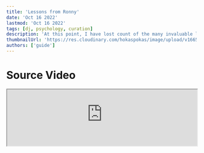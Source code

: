 ```yaml
---
title: 'Lessons from Ronny'
date: 'Oct 16 2022'
lastmod: 'Oct 16 2022'
tags: [dj, psychology, curation]
description: 'At this point, I have lost count of the many invaluable lessons learnt from Ronny & the Vault community at large'
thumbnailUrl: 'https://res.cloudinary.com/hokaspokas/image/upload/v1665927929/goosebumpsfm/Screenshot_2022-10-16_at_15.43.33_z7h6bx.png'
authors: ['guide']
---
```


# Source Video
<iframe width="100%" height={420} src="https://www.youtube-nocookie.com/embed/N98XIKgjRlM" title="YouTube video player" allow="accelerometer; autoplay; clipboard-write; encrypted-media; gyroscope; picture-in-picture" allowFullScreen />


## Misc
* build your vocabulary of mix transitions
* It’s not about music. It’s about people. At the end of the day you’re managing energy of people 
* DJing is confidence & leadership. You’re inviting people to come spend time with you, which is a gift. And you are the one that hopefully shows them music they didn’t know they needed, lead them through the good vibe
* I like that you commented about that transition from, a singular style/sound; to having an appreciation for music for the lounge  vs the dance floor for example. 

> Delivering a bag of surprises

> I don’t do magic, it’s just work. It’s the result of work 

## On genre

We all have different names and categorisations of what is ultimately the same sound. 

It doesn’t matter what you decide to call this, what matters is that you can identify a sound, feeling, emotion that’s communicated by the track. That’s what allows you to be flexible and communicate that shared understanding. 

Key takeaway
This is why it doesn’t matter so much, to need to be 100% accurate with mapping a sound to a genre. Can you find in your library, more sounds that are related to it? That’s really what’s important for good curation.

Icarus Redux - High Speed Magic 013 by High Speed Magic on #SoundCloud

Someone calls ambient gabber what I would call speedy dubs & idm. Can absolutely play alongside this DJ, with my library. 

> Genre is a construct for commerce, not pleasure

[Atlas](https://soundcloud.com/atlasglaas) quoting [this book](https://www.amazon.com/Production-Critical-Listening-Engineering-Presents/dp/1138845949).

I couldn’t agree more. Don’t take that genre shit too seriously ❤️